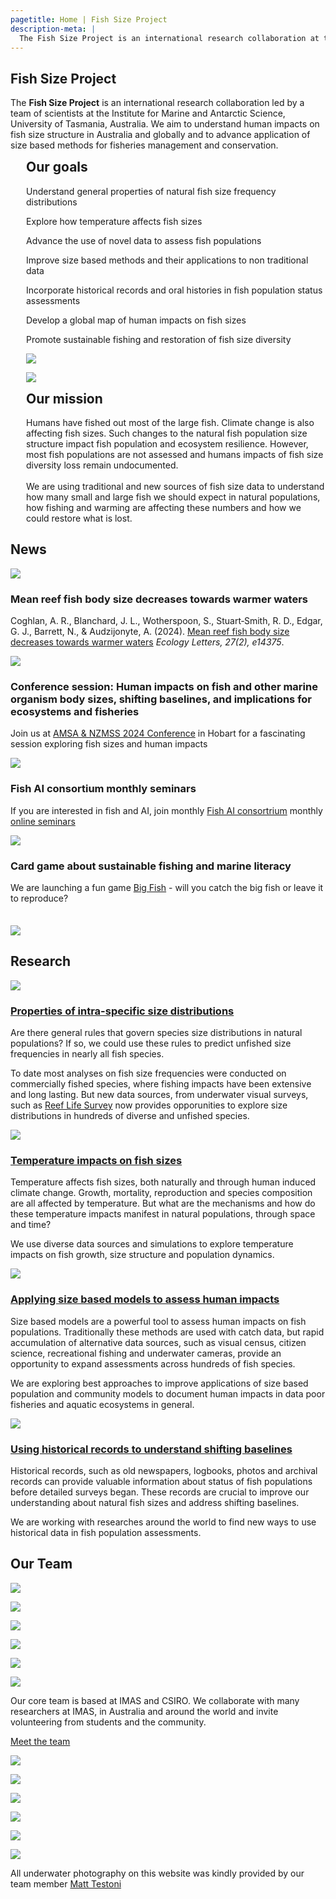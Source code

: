 ```yaml
---
pagetitle: Home | Fish Size Project
description-meta: |
  The Fish Size Project is an international research collaboration at the Institute for Marine and Antarctic Science, University of Tasmania, Australia. We investigate general patterns in the size structure of fish populations and apply this knowledge to advance conservation and fisheries management globally.
---
```


::: {.column-screen .hero-img .hero-strip}
::: grid
::: {.g-col-12 .g-col-md-6 .g-col-lg-4 .px-5 .align-self-center}
# Fish Size Project {.maintitle}
:::

::: {.g-col .hero-strip}
<!-- Empty column centers the title vertically -->
:::

:::
:::

::: {.subtitle .text-center}
The **Fish Size Project** is an international research collaboration led by a team of scientists at the Institute for Marine and Antarctic Science, University of Tasmania, Australia. We aim to understand human impacts on fish size structure in Australia and globally and to advance application of size based methods for fisheries management and conservation.

:::

::::: column-screen
:::: {.grid .justify-contents-evenly .align-items-center style="margin-left: 25px;"}
::: {.g-col-12 .g-col-md-6 .px-4 .text-center}
## Our goals {style="margin-top: 0;"}

Understand general properties of natural fish size frequency distributions

Explore how temperature affects fish sizes

Advance the use of novel data to assess fish populations

Improve size based methods and their applications to non traditional data 

Incorporate historical records and oral histories in fish population status assessments 

Develop a global map of human impacts on fish sizes

Promote sustainable fishing and restoration of fish size diversity 
:::

::: {.g-col-12 .g-col-md-6}
![](resources/images/flatheadSm.jpg)
:::
::::
:::::

::::: column-screen
:::: {.grid .justify-contents-evenly .align-items-center style="margin-left: 25px;"}

::: {.g-col-12 .g-col-md-6}
![](resources/images/gurnardPerchSm.jpg)
:::

::: {.g-col-12 .g-col-md-6 .px-4 .text-center}
## Our mission {style="margin-top: 0;"}

Humans have fished out most of the large fish. Climate change is also affecting fish sizes. Such changes to the natural fish population size structure impact fish population and ecosystem resilience. However, most fish populations are not assessed and humans impacts of fish size diversity loss remain undocumented. <br><br> We are using traditional and new sources of fish size data to understand how many small and large fish we should expect in natural populations, how fishing and warming are affecting these numbers and how we could restore what is lost. 
:::
::::
:::::

<!-- ## Research -->

<!-- Humans have fished out most of the large fish and now climate change is also affecting fish sizes. Such change to the natural fish population size structure affect population and ecosystem resilience. Yet, most fish populations are not assessed and humans impacts of fish size diversity loss remains undocumented. <br><br> We are using traditional and new sources of fish size data to understand how many small and large fish we should expect in natural populations, how fishing and warming are affecting these numbers and how we could restore what was lost. -->

<!-- ::: text-center -->
<!-- [More](pages/research.qmd){.btn .btn-primary} -->
<!-- ::: -->

## News 

:::::: grid
::::: {.g-col-12 .g-col-sm-6 .g-col-xl-3 .p-1}
:::: card
![](resources/images/meanSizeMs){.card-img-top}

### Mean reef fish body size decreases towards warmer waters {.card-title}

::: card-text
Coghlan, A. R., Blanchard, J. L., Wotherspoon, S., Stuart‐Smith, R. D., Edgar, G. J., Barrett, N., & Audzijonyte, A. (2024). [Mean reef fish body size decreases towards warmer waters](https://onlinelibrary.wiley.com/doi/full/10.1111/ele.14375) *Ecology Letters, 27(2), e14375*. 
:::

::::
:::::

::::: {.g-col-12 .g-col-sm-6 .g-col-xl-3 .p-1}
:::: card
![](resources/images/AMSA.png){.card-img-top}

### Conference session: Human impacts on fish and other marine organism body sizes, shifting baselines, and implications for ecosystems and fisheries {.card-title}

::: card-text
Join us at [AMSA & NZMSS 2024 Conference](https://www.amsa2024.amsa.asn.au/conference-symposia) in Hobart for a fascinating session exploring fish sizes and human impacts 
:::

::::
:::::

::::: {.g-col-12 .g-col-sm-6 .g-col-xl-3 .p-1}
:::: card
![](resources/images/FishAIcons.png){.card-img-top}

### Fish AI consortium monthly seminars {.card-title}

::: card-text
If you are interested in fish and AI, join monthly [Fish AI consortrium](https://fishaiconsortium.org/) monthly [online seminars](https://fishaiconsortium.org/meetings_seminars.html#online-seminars) 
:::

<!-- ::: card-text -->
<!-- Check us out @fish_size_project on [Threads](https://www.threads.net/@fish_size_project)! -->
<!-- ::: -->

::::
:::::

::::: {.g-col-12 .g-col-sm-6 .g-col-xl-3 .p-1}
:::: card
![](resources/images/BigFish.jpg){.card-img-top}

### Card game about sustainable fishing and marine literacy {.card-title}

::: card-text
We are launching a fun game [Big Fish](https://bigfishcardgame.com) - will you catch the big fish or leave it to reproduce? 
:::

::::
:::::
::::::

![](resources/images/deepReefSmCr.jpg){style="margin-top: 1.5em;"}


## Research

:::: {.grid .justify-contents-evently .align-items-center}
::: {.g-col-12 .g-col-md-6 .g-col-lg-4 .text-center}
![](resources/images/sizeDistrib.png)
:::

::: {.g-col-12 .g-col-md-6 .g-col-lg-8 .px-2}
### [Properties of intra-specific size distributions](pages/research.qmd#sec-size-distribution-properties)

Are there general rules that govern species size distributions in natural populations? If so, we could use these rules to predict unfished size frequencies in nearly all fish species. 

To date most analyses on fish size frequencies were conducted on commercially fished species, where fishing impacts have been extensive and long lasting. But new data sources, from underwater visual surveys, such as [Reef Life Survey](https://reeflifesurvey.com) now provides opporunities to explore size distributions in hundreds of diverse and unfished species. 

<!-- ::: text-center -->
<!-- [Read more](pages/research.qmd#sec-size-distribution-properties){.btn .btn-secondary} -->
<!-- ::: -->
:::

::: {.g-col-12 .g-col-md-6 .g-col-lg-4 .text-center}
![](resources/images/oldWifeSm.jpg)
:::

::: {.g-col-12 .g-col-md-6 .g-col-lg-8 .px-2}
### [Temperature impacts on fish sizes](pages/research.qmd#sec-temp-impacts)

Temperature affects fish sizes, both naturally and through human induced climate change. Growth, mortality, reproduction and species composition are all affected by temperature. But what are the mechanisms and how do these temperature impacts manifest in natural populations, through space and time? 

We use diverse data sources and simulations to explore temperature impacts on fish growth, size structure and population dynamics.

<!-- ::: text-center -->
<!-- [Read more](pages/research.qmd#sec-temp-impacts){.btn .btn-secondary} -->
<!-- ::: -->
:::

::: {.g-col-12 .g-col-md-6 .g-col-lg-4 .text-center}
![](resources/images/lbspr.png)
:::

::: {.g-col-12 .g-col-md-6 .g-col-lg-8 .px-2}
### [Applying size based models to assess human impacts](pages/research.qmd##sec-size-models-impacts)

Size based models are a powerful tool to assess human impacts on fish populations. Traditionally these methods are used with catch data, but rapid accumulation of alternative data sources, such as visual census, citizen science, recreational fishing and underwater cameras, provide an opportunity to expand assessments across hundreds of fish species. 

We are exploring best approaches to improve applications of size based population and community models to document human impacts in data poor fisheries and aquatic ecosystems in general. 

<!-- ::: text-center -->
<!-- [Read more](pages/research.qmd##sec-size-models-impacts){.btn .btn-secondary} -->
<!-- ::: -->
:::

::: {.g-col-12 .g-col-md-6 .g-col-lg-4 .text-center}
![](resources/images/BlueGrouperSm.jpg)
:::

::: {.g-col-12 .g-col-md-6 .g-col-lg-8 .px-2}
### [Using historical records to understand shifting baselines](pages/research.qmd#sec-historical-shifting-baselines)

Historical records, such as old newspapers, logbooks, photos and archival records can provide valuable information about status of fish populations before detailed surveys began. These records are crucial to improve our understanding about natural fish sizes and address shifting baselines. 

We are working with researches around the world to find new ways to use historical data in fish population assessments. 

<!-- ::: text-center -->
<!-- [Read more](pages/research.qmd#sec-historical-shifting-baselines){.btn .btn-secondary} -->
<!-- ::: -->
:::
::::


## Our Team

<!-- do not delete -->
<!-- ##  -->
:::: {.grid .justify-contents-evenly .align-items-center .gap-0}
::: {.g-col-2 .text-center .img-container}
[![](resources/team-profile-pics/AstaBeachHead.jpg){.img-tile}](pages/team.qmd)
:::

::: {.g-col-2 .text-center .img-container}
[![](resources/team-profile-pics/amy.jpg){.img-tile}](pages/team.qmd)
:::

::: {.g-col-2 .text-center .img-container}
[![](resources/team-profile-pics/freddie.jpeg){.img-tile}](pages/team.qmd)
:::

::: {.g-col-2 .text-center .img-container}
[![](resources/team-profile-pics/nils.jpg){.img-tile}](pages/team.qmd)
:::

::: {.g-col-2 .text-center .img-container}
[![](resources/team-profile-pics/pia.jpg){.img-tile}](pages/team.qmd)
:::

::: {.g-col-2 .text-center .img-container}
[![](resources/team-profile-pics/rowan.jpg){.img-tile}](pages/team.qmd)
:::
::::

::: text-center
Our core team is based at IMAS and CSIRO. We collaborate with many researchers at IMAS, in Australia and around the world and invite volunteering from students and the community. 
:::

::: text-center
[Meet the team](pages/team.qmd){.btn .btn-primary}
:::

:::: {.grid .justify-contents-evenly .align-items-center .gap-0}
::: {.g-col-2 .text-center .img-container}
[![](resources/team-profile-pics/sarah.jpg){.img-tile}](pages/team.qmd)
:::

::: {.g-col-2 .text-center .img-container}
[![](resources/team-profile-pics/shane.jpg){.img-tile}](pages/team.qmd)
:::

::: {.g-col-2 .text-center .img-container}
[![](resources/team-profile-pics/matt.png){.img-tile}](pages/team.qmd)
:::

::: {.g-col-2 .text-center .img-container}
[![](resources/team-profile-pics/carolina.jpg){.img-tile}](pages/team.qmd)
:::

::: {.g-col-2 .text-center .img-container}
[![](resources/team-profile-pics/wanwan.jpg){.img-tile}](pages/team.qmd)
:::

::: {.g-col-2 .text-center .img-container}
[![](resources/images/cowfishSm.jpg){.img-tile}](pages/team.qmd)
:::
::::

<!-- ![](resources/images/butterflyPerchSmCr.jpg) -->
::: {.subtitle .text-center}
All underwater photography on this website was kindly provided by our team member [Matt Testoni](https://www.mtunderwatermedia.com/) 
:::

<!-- ## Impact & Outreach -->

<!-- Coming soon... -->
